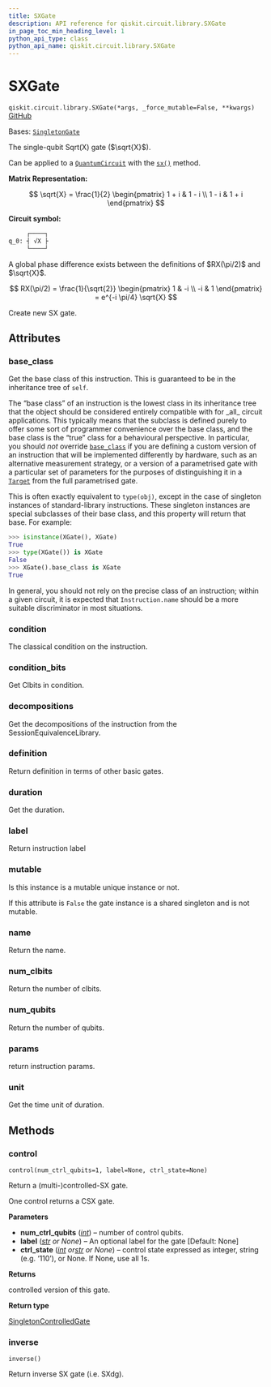 ```yaml
---
title: SXGate
description: API reference for qiskit.circuit.library.SXGate
in_page_toc_min_heading_level: 1
python_api_type: class
python_api_name: qiskit.circuit.library.SXGate
---
```


# SXGate

<span id="qiskit.circuit.library.SXGate" />

`qiskit.circuit.library.SXGate(*args, _force_mutable=False, **kwargs)` [GitHub](https://github.com/qiskit/qiskit/tree/stable/0.45/qiskit/circuit/library/standard_gates/sx.py "view source code")

Bases: [`SingletonGate`](circuit_singleton#qiskit.circuit.singleton.SingletonGate "qiskit.circuit.singleton.SingletonGate")

The single-qubit Sqrt(X) gate ($\sqrt{X}$).

Can be applied to a [`QuantumCircuit`](qiskit.circuit.QuantumCircuit "qiskit.circuit.QuantumCircuit") with the [`sx()`](qiskit.circuit.QuantumCircuit#sx "qiskit.circuit.QuantumCircuit.sx") method.

**Matrix Representation:**

$$
\sqrt{X} = \frac{1}{2} \begin{pmatrix}
        1 + i & 1 - i \\
        1 - i & 1 + i
    \end{pmatrix}
$$

**Circuit symbol:**

```python
     ┌────┐
q_0: ┤ √X ├
     └────┘
```

<Admonition title="Note" type="note">
  A global phase difference exists between the definitions of $RX(\pi/2)$ and $\sqrt{X}$.

  $$
  RX(\pi/2) = \frac{1}{\sqrt{2}} \begin{pmatrix}
              1 & -i \\
              -i & 1
            \end{pmatrix}
          = e^{-i \pi/4} \sqrt{X}
  $$
</Admonition>

Create new SX gate.

## Attributes

<span id="qiskit.circuit.library.SXGate.base_class" />

### base\_class

Get the base class of this instruction. This is guaranteed to be in the inheritance tree of `self`.

The “base class” of an instruction is the lowest class in its inheritance tree that the object should be considered entirely compatible with for \_all\_ circuit applications. This typically means that the subclass is defined purely to offer some sort of programmer convenience over the base class, and the base class is the “true” class for a behavioural perspective. In particular, you should *not* override [`base_class`](#qiskit.circuit.library.SXGate.base_class "qiskit.circuit.library.SXGate.base_class") if you are defining a custom version of an instruction that will be implemented differently by hardware, such as an alternative measurement strategy, or a version of a parametrised gate with a particular set of parameters for the purposes of distinguishing it in a [`Target`](qiskit.transpiler.Target "qiskit.transpiler.Target") from the full parametrised gate.

This is often exactly equivalent to `type(obj)`, except in the case of singleton instances of standard-library instructions. These singleton instances are special subclasses of their base class, and this property will return that base. For example:

```python
>>> isinstance(XGate(), XGate)
True
>>> type(XGate()) is XGate
False
>>> XGate().base_class is XGate
True
```

In general, you should not rely on the precise class of an instruction; within a given circuit, it is expected that `Instruction.name` should be a more suitable discriminator in most situations.

<span id="qiskit.circuit.library.SXGate.condition" />

### condition

The classical condition on the instruction.

<span id="qiskit.circuit.library.SXGate.condition_bits" />

### condition\_bits

Get Clbits in condition.

<span id="qiskit.circuit.library.SXGate.decompositions" />

### decompositions

Get the decompositions of the instruction from the SessionEquivalenceLibrary.

<span id="qiskit.circuit.library.SXGate.definition" />

### definition

Return definition in terms of other basic gates.

<span id="qiskit.circuit.library.SXGate.duration" />

### duration

Get the duration.

<span id="qiskit.circuit.library.SXGate.label" />

### label

Return instruction label

<span id="qiskit.circuit.library.SXGate.mutable" />

### mutable

Is this instance is a mutable unique instance or not.

If this attribute is `False` the gate instance is a shared singleton and is not mutable.

<span id="qiskit.circuit.library.SXGate.name" />

### name

Return the name.

<span id="qiskit.circuit.library.SXGate.num_clbits" />

### num\_clbits

Return the number of clbits.

<span id="qiskit.circuit.library.SXGate.num_qubits" />

### num\_qubits

Return the number of qubits.

<span id="qiskit.circuit.library.SXGate.params" />

### params

return instruction params.

<span id="qiskit.circuit.library.SXGate.unit" />

### unit

Get the time unit of duration.

## Methods

### control

<span id="qiskit.circuit.library.SXGate.control" />

`control(num_ctrl_qubits=1, label=None, ctrl_state=None)`

Return a (multi-)controlled-SX gate.

One control returns a CSX gate.

**Parameters**

*   **num\_ctrl\_qubits** ([*int*](https://docs.python.org/3/library/functions.html#int "(in Python v3.12)")) – number of control qubits.
*   **label** ([*str*](https://docs.python.org/3/library/stdtypes.html#str "(in Python v3.12)") *or None*) – An optional label for the gate \[Default: None]
*   **ctrl\_state** ([*int*](https://docs.python.org/3/library/functions.html#int "(in Python v3.12)")  *or*[*str*](https://docs.python.org/3/library/stdtypes.html#str "(in Python v3.12)") *or None*) – control state expressed as integer, string (e.g. ‘110’), or None. If None, use all 1s.

**Returns**

controlled version of this gate.

**Return type**

[SingletonControlledGate](circuit_singleton#qiskit.circuit.singleton.SingletonControlledGate "qiskit.circuit.singleton.SingletonControlledGate")

### inverse

<span id="qiskit.circuit.library.SXGate.inverse" />

`inverse()`

Return inverse SX gate (i.e. SXdg).

